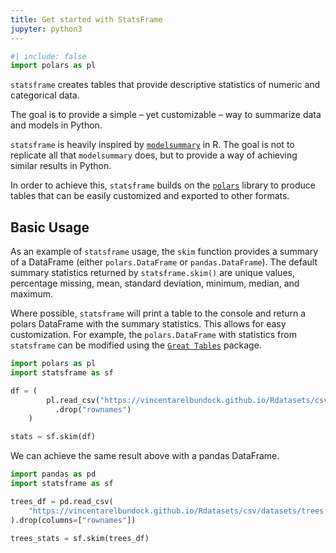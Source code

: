 ```yaml
---
title: Get started with StatsFrame
jupyter: python3
---
```


```python
#| include: false
import polars as pl
```


`statsframe` creates tables that provide descriptive statistics of
numeric and categorical data.

The goal is to provide a simple -- yet customizable -- way to summarize
data and models in Python.

`statsframe` is heavily inspired by [`modelsummary`](https://modelsummary.com/)
in R. The goal is not to replicate all that `modelsummary` does, but to provide
a way of achieving similar results in Python.

In order to achieve this, `statsframe` builds on the [`polars`](https://docs.pola.rs/)
library to produce tables that can be easily customized and exported to other formats.

## Basic Usage

As an example of `statsframe` usage, the `skim` function provides a
summary of a DataFrame (either `polars.DataFrame` or `pandas.DataFrame`).
The default summary statistics returned by `statsframe.skim()` are unique values,
percentage missing, mean, standard deviation, minimum, median, and maximum.

Where possible, `statsframe` will print a table to the console and return a
polars DataFrame with the summary statistics. This allows for easy customization.
For example, the `polars.DataFrame` with statistics from `statsframe` can be
modified using the [`Great Tables`](https://posit-dev.github.io/great-tables/reference/) package.

```python
import polars as pl
import statsframe as sf

df = (
        pl.read_csv("https://vincentarelbundock.github.io/Rdatasets/csv/datasets/mtcars.csv")
          .drop("rownames")
    )

stats = sf.skim(df)
```

We can achieve the same result above with a pandas DataFrame.

```python
import pandas as pd
import statsframe as sf

trees_df = pd.read_csv(
    "https://vincentarelbundock.github.io/Rdatasets/csv/datasets/trees.csv"
).drop(columns=["rownames"])

trees_stats = sf.skim(trees_df)
```

